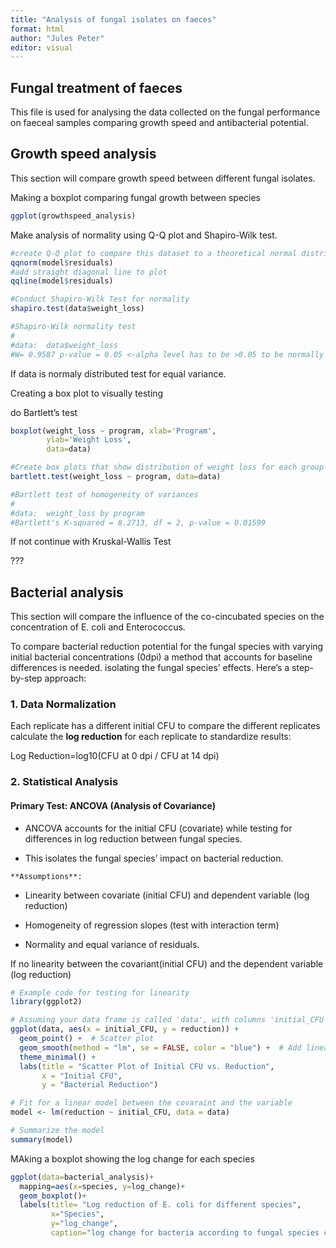 ```yaml
---
title: "Analysis of fungal isolates on faeces"
format: html
author: "Jules Peter"
editor: visual
---
```


## Fungal treatment of faeces

This file is used for analysing the data collected on the fungal performance on faeceal samples comparing growth speed and antibacterial potential.

## Growth speed analysis

This section will compare growth speed between different fungal isolates.

Making a boxplot comparing fungal growth between species

```r


ggplot(growthspeed_analysis)
```

Make analysis of normality using Q-Q plot and Shapiro-Wilk test.

```r

#create Q-Q plot to compare this dataset to a theoretical normal distribution 
qqnorm(model$residuals)
#add straight diagonal line to plot
qqline(model$residuals)

#Conduct Shapiro-Wilk Test for normality 
shapiro.test(data$weight_loss)

#Shapiro-Wilk normality test
#
#data:  data$weight_loss
#W= 0.9587 p-value = 0.05 <-alpha level has to be >0.05 to be normally distributed
```

If data is normaly distributed test for equal variance.

Creating a box plot to visually testing

do Bartlett's test

```r
boxplot(weight_loss ~ program, xlab='Program',
        ylab='Weight Loss',
        data=data)

#Create box plots that show distribution of weight loss for each group
bartlett.test(weight_loss ~ program, data=data)

#Bartlett test of homogeneity of variances
#
#data:  weight_loss by program
#Bartlett's K-squared = 8.2713, df = 2, p-value = 0.01599
```

If not continue with Kruskal-Wallis Test

???

## Bacterial analysis

This section will compare the influence of the co-cincubated species on the concentration of E. coli and Enterococcus.

To compare bacterial reduction potential for the fungal species with varying initial bacterial concentrations (0dpi) a method that accounts for baseline differences is needed. isolating the fungal species' effects. Here's a step-by-step approach:

### **1. Data Normalization**

Each replicate has a different initial CFU to compare the different replicates calculate the **log reduction** for each replicate to standardize results:

Log Reduction=log⁡10(CFU at 0 dpi / CFU at 14 dpi)

### **2. Statistical Analysis**

#### **Primary Test: ANCOVA (Analysis of Covariance)**

-   ANCOVA accounts for the initial CFU (covariate) while testing for differences in log reduction between fungal species.

-    This isolates the fungal species' impact on bacterial reduction.

    **Assumptions**:

-   Linearity between covariate (initial CFU) and dependent variable (log reduction)

-   Homogeneity of regression slopes (test with interaction term)

-   Normality and equal variance of residuals.

If no linearity between the covariant(initial CFU) and the dependent variable (log reduction)

```r

# Example code for testing for linearity
library(ggplot2)

# Assuming your data frame is called 'data', with columns 'initial_CFU' and 'reduction'
ggplot(data, aes(x = initial_CFU, y = reduction)) +
  geom_point() +  # Scatter plot
  geom_smooth(method = "lm", se = FALSE, color = "blue") +  # Add linear regression line
  theme_minimal() +
  labs(title = "Scatter Plot of Initial CFU vs. Reduction",
       x = "Initial CFU",
       y = "Bacterial Reduction")

# Fit for a linear model between the covaraint and the variable
model <- lm(reduction ~ initial_CFU, data = data)

# Summarize the model
summary(model)

```

MAking a boxplot showing the log change for each species

```r

ggplot(data=bacterial_analysis)+
  mapping=aes(x=species, y=log_change)+
  geom_boxplot()+
  labels(title= "Log reduction of E. coli for different species",
         x="Species",
         y="log_change",
         caption="log change for bacteria according to fungal species co-incubation")
```
